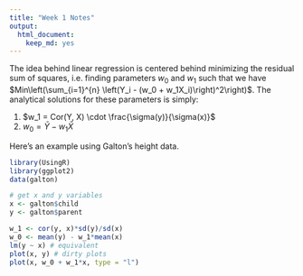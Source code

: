 ```yaml
---
title: "Week 1 Notes"
output:
  html_document:
    keep_md: yes
---
```


The idea behind linear regression is centered behind minimizing the residual sum of squares, i.e. finding parameters $w_0$ and $w_1$ such that we have $Min\left(\sum_{i=1}^{n} \left(Y_i - (w_0 + w_1X_i)\right)^2\right)$. The analytical solutions for these parameters is simply:

1. $w_1 = Cor(Y, X) \cdot \frac{\sigma(y)}{\sigma(x)}$
2. $w_0 = \bar{Y} - w_1\bar{X}$

Here's an example using Galton's height data.

```r
library(UsingR)
library(ggplot2)
data(galton)

# get x and y variables
x <- galton$child
y <- galton$parent

w_1 <- cor(y, x)*sd(y)/sd(x)
w_0 <- mean(y) - w_1*mean(x)
lm(y ~ x) # equivalent 
plot(x, y) # dirty plots
plot(x, w_0 + w_1*x, type = "l")
```